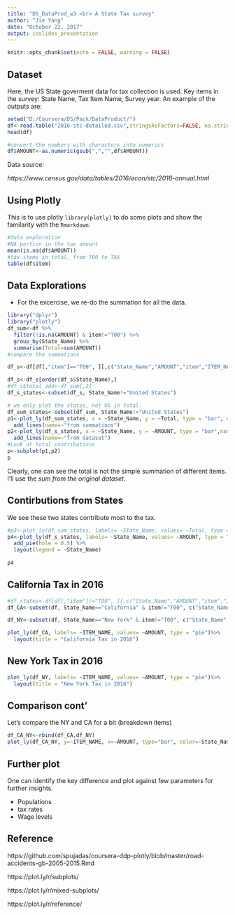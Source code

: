```yaml
---
title: "DS_DataProd_w3 <br> A State Tax survey"
author: "Jie Yang"
date: "October 22, 2017"
output: ioslides_presentation
---
```


```r
knitr::opts_chunk$set(echo = FALSE, warning = FALSE)
```

## Dataset

Here, the US State goverment data for tax collection is used. 
Key items in the survey:
State Name, Tax Item Name, Survey year. 
An example of the outputs are:

```r
setwd("D:/Coursera/DS/Pack/DataProduct/")
df<-read.table("2016-stc-detailed.csv",stringsAsFactors=FALSE, na.strings = "X", sep=',', header = TRUE)
head(df)

#convert the numbers with characters into numerics
df$AMOUNT<-as.numeric(gsub(",","",df$AMOUNT))
```

Data source:

*https://www.census.gov/data/tables/2016/econ/stc/2016-annual.html*


## Using Plotly

This is to use plotly `library(plotly)` to do some plots and show the familarity with the `Rmarkdown`.
```r
#data exploration 
#NA portion in the tax amount
mean(is.na(df$AMOUNT))
#tax items in total, from T00 to TA5
table(df$item)

```

## Data Explorations

- For the excercise, we re-do the summation for all the data. 

```r
library("dplyr")
library("plotly")
df_sum<-df %>%
  filter(!is.na(AMOUNT) & item!="T00") %>%
  group_by(State_Name) %>%
  summarise(Total=sum(AMOUNT)) 
#compare the summations

df_s<-df[df[,"item"]=="T00", ][,c("State_Name","AMOUNT","item","ITEM_NAME")]

df_s<-df_s[order(df_s$State_Name),]
#df_s$total_add<-df_sum[,2]
df_s_states<-subset(df_s, State_Name!="United States")

# we only plot the states, not US in total.
df_sum_states<-subset(df_sum, State_Name!="United States")
p1<-plot_ly(df_sum_states, x = ~State_Name, y = ~Total, type = "bar", name="sum")%>%
  add_lines(name=~"from summations")
p2<-plot_ly(df_s_states, x = ~State_Name, y = ~AMOUNT, type = "bar",name="dataset")%>%
  add_lines(name=~"from dataset")
#Look at total contributions
p<-subplot(p1,p2)
p
```

Clearly, one can see the total is not the simple summation of different items.  I'll use the *sum from the original dataset*. 

## Contirbutions from States

We see these two states contribute most to the tax. 

```r
#p3<-plot_ly(df_sum_states, labels= ~State_Name, values= ~Total, type = "pie",name="sum")
p4<-plot_ly(df_s_states, labels= ~State_Name, values= ~AMOUNT, type = "pie",name="dataset", showlegend=TRUE)%>%
  add_pie(hole = 0.5) %>%
  layout(legend = ~State_Name)
  
p4
```

## California Tax in 2016

```r
#df_states<-df[df[,"item"]!="T00", ][,c("State_Name","AMOUNT","item","ITEM_NAME")]
df_CA<-subset(df, State_Name=="California" & item!="T00", c("State_Name","AMOUNT","item","ITEM_NAME"))

df_NY<-subset(df, State_Name=="New York" & item!="T00", c("State_Name","AMOUNT","item","ITEM_NAME"))

plot_ly(df_CA, labels= ~ITEM_NAME, values= ~AMOUNT, type = "pie")%>%
  layout(title = "California Tax in 2016")
```

## New York Tax in 2016

```r
plot_ly(df_NY, labels= ~ITEM_NAME, values= ~AMOUNT, type = "pie")%>%
  layout(title = "New York Tax in 2016")
```

## Comparison cont'

Let's compare the NY and CA for a bit (breakdown items)

```r
df_CA_NY<-rbind(df_CA,df_NY)
plot_ly(df_CA_NY, y=~ITEM_NAME, x=~AMOUNT, type="bar", color=~State_Name)
```

## Further plot

One can identify the key difference and plot against few parameters for further insights. 

- Populations
- tax rates
- Wage levels
  


## Reference

https://github.com/spujadas/coursera-ddp-plotly/blob/master/road-accidents-gb-2005-2015.Rmd

https://plot.ly/r/subplots/

https://plot.ly/r/mixed-subplots/

https://plot.ly/r/reference/



